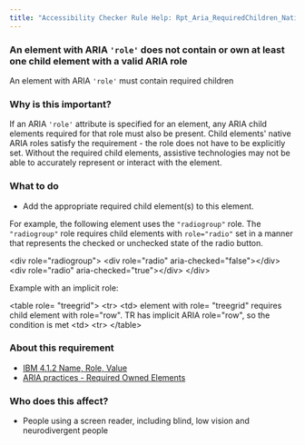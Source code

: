 ```yaml
---
title: "Accessibility Checker Rule Help: Rpt_Aria_RequiredChildren_Native_Host_Sematics"
---
```


<div className="toolHelp">
<Row>
<Column colLg={16} colMd={8} colSm={4} className="toolHead">

### An element with ARIA `'role'` does not contain or own at least one child element with a valid ARIA role

<div id="locLevel"></div>

An element with ARIA `'role'` must contain required children

</Column>
</Row>
<Row>
<Column colLg={11} colMd={5} colSm={4} className="toolMain">

### Why is this important?

If an ARIA `'role'` attribute is specified for an element, any ARIA child elements required for that role must also be present. 
Child elements' native ARIA roles satisfy the requirement - the role does not have to be explicitly set. 
Without the required child elements, assistive technologies may not be able to accurately represent or interact with the element.

<div id="locSnippet"></div>

### What to do

 * Add the appropriate required child element(s) to this element.

For example, the following element uses the `"radiogroup"` role. The `"radiogroup"` role requires child elements with `role="radio"` set in a manner that represents the checked or unchecked state of the radio button.

<CodeSnippet type="multi" light={true}>&lt;div role="radiogroup"&gt;
    &lt;div role="radio" aria-checked="false"&gt;&lt;/div&gt;
    &lt;div role="radio" aria-checked="true"&gt;&lt;/div&gt;
&lt;/div&gt;</CodeSnippet>

Example with an implicit role:

<CodeSnippet type="multi" light={true}>&lt;table role= "treegrid"&gt;
     &lt;tr&gt;
         &lt;td&gt;
            element with role= "treegrid" requires child element with role="row".
            TR has implicit ARIA role="row", so the condition is met
         &lt;td&gt;
     &lt;tr&gt;
&lt;/table&gt;</CodeSnippet>

</Column>
<Column colLg={5} colMd={3} colSm={4} className="toolLeft">

### About this requirement

* [IBM 4.1.2 Name, Role, Value](https://www.ibm.com/able/requirements/requirements/#4_1_2)
* [ARIA practices - Required Owned Elements](https://w3c.github.io/aria-practices/#mustContain)

### Who does this affect?

* People using a screen reader, including blind, low vision and neurodivergent people

</Column>
</Row>
</div>

